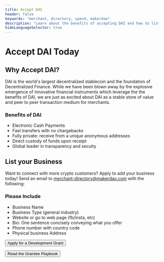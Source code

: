 ```yaml
---
title: Accept DAI
header: false
keywords: "merchant, directory, spend, makerdao"
description: "Learn about the benefits of accepting DAI and how to list your business in our Merchant Directory."
hideLanguageSelector: true
---
```


# Accept DAI Today

## Why Accept DAI?
DAI is the world's largest decentralized stablecoin and the foundation of Decentralized Finance. While we have been blown away by the explosive emergence of innovative financial instruments which leverage the the benefits of DAI, we are just as excited about DAI as a stable store of value and peer to peer transaction medium for merchants.

<Tout>
<Box>

### Benefits of DAI

- Electronic Cash Payments
- Fast transfers with no chargebacks
- Fully private: receive from a unique anonymous addresses
- Direct custody of funds upon receipt
- Global leader in transparency and secuity

</Box>
</Tout>


## List your Business
Want to connect with more crypto customers? Apply to add your business today! Send an email to merchant-directory@makerdao.com with the following:


<Tout>

<Box>

### Please Include

- Business Name
- Business Type (general industry)
- Website or go to web page (fb/insta, etc)
- Bio: One sentence concisely conveying what you offer
- Phone number with country code
- Physical business Address

</Box>

</Tout>

<Aligner center>

<Button to="/funding/development-grants/development-grants-info/">Apply for a Development Grant</Button>

</Aligner>

<Aligner center>

<Button to="/funding/development-grants/grantee-playbook/">Read the Grantee Playbook</Button>

</Aligner>